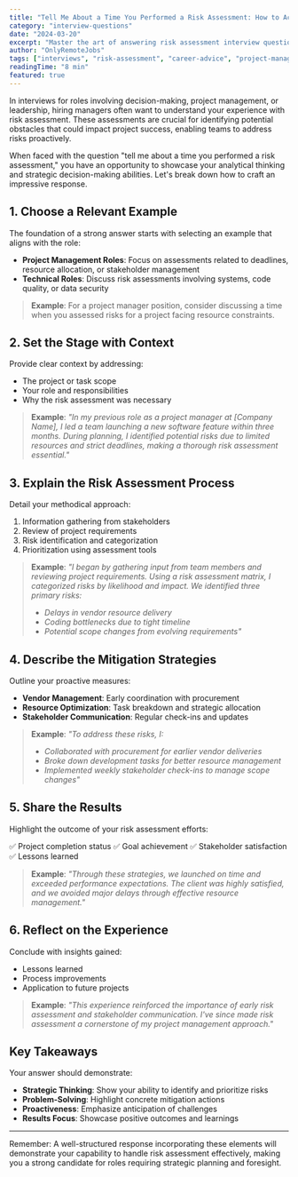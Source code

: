 ```yaml
---
title: "Tell Me About a Time You Performed a Risk Assessment: How to Ace This Common Interview Question"
category: "interview-questions"
date: "2024-03-20"
excerpt: "Master the art of answering risk assessment interview questions with this comprehensive guide including real examples and step-by-step approach"
author: "OnlyRemoteJobs"
tags: ["interviews", "risk-assessment", "career-advice", "project-management"]
readingTime: "8 min"
featured: true
---
```


In interviews for roles involving decision-making, project management, or leadership, hiring managers often want to understand your experience with risk assessment. These assessments are crucial for identifying potential obstacles that could impact project success, enabling teams to address risks proactively.

When faced with the question "tell me about a time you performed a risk assessment," you have an opportunity to showcase your analytical thinking and strategic decision-making abilities. Let's break down how to craft an impressive response.

## 1. Choose a Relevant Example

The foundation of a strong answer starts with selecting an example that aligns with the role:

- **Project Management Roles**: Focus on assessments related to deadlines, resource allocation, or stakeholder management
- **Technical Roles**: Discuss risk assessments involving systems, code quality, or data security

> **Example**: For a project manager position, consider discussing a time when you assessed risks for a project facing resource constraints.

## 2. Set the Stage with Context

Provide clear context by addressing:

- The project or task scope
- Your role and responsibilities
- Why the risk assessment was necessary

> **Example**: _"In my previous role as a project manager at [Company Name], I led a team launching a new software feature within three months. During planning, I identified potential risks due to limited resources and strict deadlines, making a thorough risk assessment essential."_

## 3. Explain the Risk Assessment Process

Detail your methodical approach:

1. Information gathering from stakeholders
2. Review of project requirements
3. Risk identification and categorization
4. Prioritization using assessment tools

> **Example**: _"I began by gathering input from team members and reviewing project requirements. Using a risk assessment matrix, I categorized risks by likelihood and impact. We identified three primary risks:_
>
> - _Delays in vendor resource delivery_
> - _Coding bottlenecks due to tight timeline_
> - _Potential scope changes from evolving requirements"_

## 4. Describe the Mitigation Strategies

Outline your proactive measures:

- **Vendor Management**: Early coordination with procurement
- **Resource Optimization**: Task breakdown and strategic allocation
- **Stakeholder Communication**: Regular check-ins and updates

> **Example**: _"To address these risks, I:_
>
> - _Collaborated with procurement for earlier vendor deliveries_
> - _Broke down development tasks for better resource management_
> - _Implemented weekly stakeholder check-ins to manage scope changes"_

<BrowseJobsButton />

## 5. Share the Results

Highlight the outcome of your risk assessment efforts:

✅ Project completion status
✅ Goal achievement
✅ Stakeholder satisfaction
✅ Lessons learned

> **Example**: _"Through these strategies, we launched on time and exceeded performance expectations. The client was highly satisfied, and we avoided major delays through effective resource management."_

## 6. Reflect on the Experience

Conclude with insights gained:

- Lessons learned
- Process improvements
- Application to future projects

> **Example**: _"This experience reinforced the importance of early risk assessment and stakeholder communication. I've since made risk assessment a cornerstone of my project management approach."_

## Key Takeaways

Your answer should demonstrate:

- **Strategic Thinking**: Show your ability to identify and prioritize risks
- **Problem-Solving**: Highlight concrete mitigation actions
- **Proactiveness**: Emphasize anticipation of challenges
- **Results Focus**: Showcase positive outcomes and learnings

---

Remember: A well-structured response incorporating these elements will demonstrate your capability to handle risk assessment effectively, making you a strong candidate for roles requiring strategic planning and foresight.

<BrowseJobsButton />
